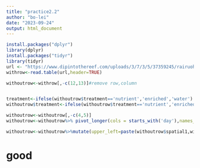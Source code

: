 ```yaml
---
title: "practice2.2"
author: "bo-lei"
date: "2023-09-24"
output: html_document
---
```



```r

install.packages("dplyr")
library(dplyr)
install.packages("tidyr")
library(tidyr)
url <- "https://www.dipintothereef.com/uploads/3/7/3/5/37359245/rairuoho.txt" 
withrow<-read.table(url,header=TRUE)

withoutrow<-withrow[,-c(12,13)]#remove row,column


treatment<-ifelse(withoutrow$treatment=='nutrient','enriched','water')
withoutrow$treatment<-ifelse(withoutrow$treatment=='nutrient','enriched','water')

withoutrow<-withoutrow[,-c(4,5)]
withoutrow<-withoutrow%>% pivot_longer(cols = starts_with('day'),names_to = 'day',values_to = 'length') # interesting, using "starts_with"

withoutrow<-withoutrow%>%mutate(upper_left=paste(withoutrow$spatial1,withoutrow$spatial2,sep = '_'))

```

# good


